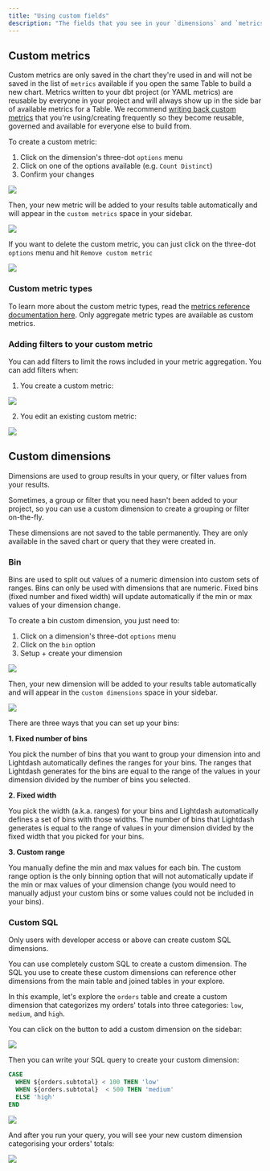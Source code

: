 ```yaml
---
title: "Using custom fields"
description: "The fields that you see in your `dimensions` and `metrics` are created by the people maintaining your Lightdash project. But, you can create new custom dimensions or metrics for quick calculations and binning on the fly. On this page, we'll explain what custom dimensions and metrics are and how to use them."
---
```


## Custom metrics

Custom metrics are only saved in the chart they're used in and will not be saved in the list of `metrics` available if you open the same Table to build a new chart. Metrics written to your dbt project (or YAML metrics) are reusable by everyone in your project and will always show up in the side bar of available metrics for a Table. We recommend [writing back custom metrics](/references/dbt-write-back#write-back-metrics-from-custom-metrics) that you're using/creating frequently so they become reusable, governed and available for everyone else to build from.

To create a custom metric:

1. Click on the dimension's three-dot `options` menu
2. Click on one of the options available (e.g. `Count Distinct`)
3. Confirm your changes
   
<Frame>
  <img src="/images/references/custom-metric-creating-ac2ba4cc2d729ddb7fc3e233b8ab2dd7.png"/>
</Frame>

Then, your new metric will be added to your results table automatically and will appear in the `custom metrics` space in your sidebar.

<Frame>
  <img src="/images/references/custom-metric-added-fd6940f5488a4e85d1ddd8ca026287f5.jpg"/>
</Frame>

If you want to delete the custom metric, you can just click on the three-dot `options` menu and hit `Remove custom metric`

<Frame>
  <img src="/images/references/custom-metric-deleting-0aecaca4197b9143b012eb6663440c3c.png"/>
</Frame>

### Custom metric types

To learn more about the custom metric types, read the [metrics reference documentation here](/references/metrics). Only aggregate metric types are available as custom metrics.

### Adding filters to your custom metric

You can add filters to limit the rows included in your metric aggregation. You can add filters when:

1. You create a custom metric:
<Frame>
  <img src="/images/references/custom-metric-add-filter-while-creating-404a9001a9544816b9ec4ef5cba3a1ed.png"/>
</Frame>

2. You edit an existing custom metric:
<Frame>
  <img src="/images/references/custom-metric-add-filter-while-editing-47bb53d4419e3a88781758b1fe918606.png"/>
</Frame>


## Custom dimensions

Dimensions are used to group results in your query, or filter values from your results.

Sometimes, a group or filter that you need hasn't been added to your project, so you can use a custom dimension to create a grouping or filter on-the-fly.

These dimensions are not saved to the table permanently. They are only available in the saved chart or query that they were created in.

### Bin

Bins are used to split out values of a numeric dimension into custom sets of ranges. Bins can only be used with dimensions that are numeric. Fixed bins (fixed number and fixed width) will update automatically if the min or max values of your dimension change.

To create a bin custom dimension, you just need to:

1. Click on a dimension's three-dot `options` menu
2. Click on the `bin` option
3. Setup + create your dimension
<Frame>
  <img src="/images/references/custom-dimension-creating-35890debf6a9dafd4dd6ef494b7a779d.png"/>
</Frame>

Then, your new dimension will be added to your results table automatically and will appear in the `custom dimensions` space in your sidebar.
<Frame>
  <img src="/images/references/custom-dimension-bins-0b7ec43b71432f046161f7e6bd00c96d.png"/>
</Frame>

There are three ways that you can set up your bins:

**1. Fixed number of bins**

You pick the number of bins that you want to group your dimension into and Lightdash automatically defines the ranges for your bins. The ranges that Lightdash generates for the bins are equal to the range of the values in your dimension divided by the number of bins you selected.

**2. Fixed width**

You pick the width (a.k.a. ranges) for your bins and Lightdash automatically defines a set of bins with those widths. The number of bins that Lightdash generates is equal to the range of values in your dimension divided by the fixed width that you picked for your bins.

**3. Custom range**

You manually define the min and max values for each bin. The custom range option is the only binning option that will not automatically update if the min or max values of your dimension change (you would need to manually adjust your custom bins or some values could not be included in your bins).

### Custom SQL

<Info>

Only users with developer access or above can create custom SQL dimensions.
</Info>

You can use completely custom SQL to create a custom dimension. The SQL you use to create these custom dimensions can reference other dimensions from the main table and joined tables in your explore.

In this example, let's explore the `orders` table and create a custom dimension that categorizes my orders' totals into three categories: `low`, `medium`, and `high`.

You can click on the button to add a custom dimension on the sidebar:
<Frame>
  <img src="/images/references/custom-dimension-sql-add-ca5327baa563f3215c06a0ef9f3f1097.png"/>
</Frame>

Then you can write your SQL query to create your custom dimension:

```sql
CASE
  WHEN ${orders.subtotal} < 100 THEN 'low'
  WHEN ${orders.subtotal}  < 500 THEN 'medium'
  ELSE 'high'
END
```

<Frame>
  <img src="/images/references/custom-dimension-sql-form-6bbbde7b54b8770492e2f1077ac7b07a.png"/>
</Frame>

And after you run your query, you will see your new custom dimension categorising your orders' totals:
<Frame>
  <img src="/images/references/custom-dimension-sql-result-e4d24f46a4ff0c407e91d3d2b52ed747.png"/>
</Frame>
